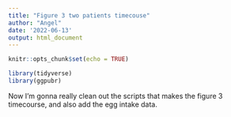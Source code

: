 ```yaml
---
title: "Figure 3 two patients timecouse"
author: "Angel"
date: '2022-06-13'
output: html_document
---
```


```r
knitr::opts_chunk$set(echo = TRUE)
```

```r
library(tidyverse)
library(ggpubr)
```

Now I'm gonna really clean out the scripts that makes the figure 3 timecourse, and also add the egg intake data.


